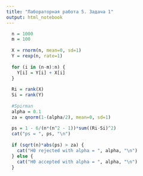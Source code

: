 ```yaml
---
title: "Лабораторная работа 5. Задача 1"
output: html_notebook
---
```



```r
  n = 1000
  m = 100
  
  X = rnorm(n, mean=0, sd=1)
  Y = rexp(n, rate=1)
  
  for (i in (n-m):n) {
    Y[i] = Y[i] + X[i]
  }
  
  Ri = rank(X)
  Si = rank(Y)
  
  #Spirman
  alpha = 0.1
  za = qnorm(1-(alpha/2), mean=0, sd=1)
  
  ps = 1 - 6/(n*(n^2 - 1))*sum((Ri-Si)^2)
  cat("ps = ", ps, "\n")
  
  if (sqrt(n)*abs(ps) > za) {
    cat("H0 rejected with alpha = ", alpha, "\n")
  } else {
    cat("H0 accepted with alpha = ", alpha, "\n")
  }
  
  
```


